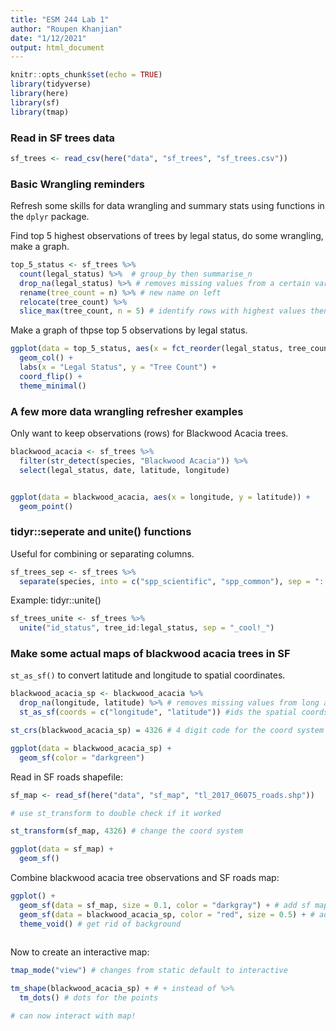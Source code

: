 ```yaml
---
title: "ESM 244 Lab 1"
author: "Roupen Khanjian"
date: "1/12/2021"
output: html_document
---
```


```r
knitr::opts_chunk$set(echo = TRUE)
library(tidyverse)
library(here)
library(sf)
library(tmap)
```

### Read in SF trees data

```r

sf_trees <- read_csv(here("data", "sf_trees", "sf_trees.csv"))

```

### Basic Wrangling reminders

Refresh some skills for data wrangling and summary stats using functions in the `dplyr` package. 

Find top 5 highest observations of trees by legal status, do some wrangling, make a graph.

```r

top_5_status <- sf_trees %>% 
  count(legal_status) %>%  # group_by then summarise_n
  drop_na(legal_status) %>% # removes missing values from a certain variable
  rename(tree_count = n) %>% # new name on left
  relocate(tree_count) %>% 
  slice_max(tree_count, n = 5) # identify rows with highest values then keeps those rows

```

Make a graph of thpse top 5 observations by legal status.

```r
ggplot(data = top_5_status, aes(x = fct_reorder(legal_status, tree_count), y = tree_count)) +
  geom_col() +
  labs(x = "Legal Status", y = "Tree Count") +
  coord_flip() +
  theme_minimal()
```

### A few more data wrangling refresher examples

Only want to keep observations (rows) for Blackwood Acacia trees.

```r
blackwood_acacia <- sf_trees %>%
  filter(str_detect(species, "Blackwood Acacia")) %>% 
  select(legal_status, date, latitude, longitude) 


ggplot(data = blackwood_acacia, aes(x = longitude, y = latitude)) +
  geom_point()
```

### tidyr::seperate and unite() functions

Useful for combining or separating columns.

```r
sf_trees_sep <- sf_trees %>% 
  separate(species, into = c("spp_scientific", "spp_common"), sep = "::")
```


Example: tidyr::unite()

```r
sf_trees_unite <- sf_trees %>% 
  unite("id_status", tree_id:legal_status, sep = "_cool!_")
```

### Make some actual maps of blackwood acacia trees in SF

`st_as_sf()` to convert latitude and longitude to spatial coordinates. 

```r
blackwood_acacia_sp <- blackwood_acacia %>% 
  drop_na(longitude, latitude) %>% # removes missing values from long and lat
  st_as_sf(coords = c("longitude", "latitude")) #ids the spatial coords data columns

st_crs(blackwood_acacia_sp) = 4326 # 4 digit code for the coord system

ggplot(data = blackwood_acacia_sp) +
  geom_sf(color = "darkgreen")
```


Read in SF roads shapefile:

```r
sf_map <- read_sf(here("data", "sf_map", "tl_2017_06075_roads.shp"))

# use st_transform to double check if it worked

st_transform(sf_map, 4326) # change the coord system

ggplot(data = sf_map) +
  geom_sf()
```


Combine blackwood acacia tree observations and SF roads map:


```r
ggplot() +
  geom_sf(data = sf_map, size = 0.1, color = "darkgray") + # add sf map
  geom_sf(data = blackwood_acacia_sp, color = "red", size = 0.5) + # add places where blackwood trees are found
  theme_void() # get rid of background
  
```

Now to create an interactive map:

```r
tmap_mode("view") # changes from static default to interactive

tm_shape(blackwood_acacia_sp) + # + instead of %>% 
  tm_dots() # dots for the points

# can now interact with map! 
```



